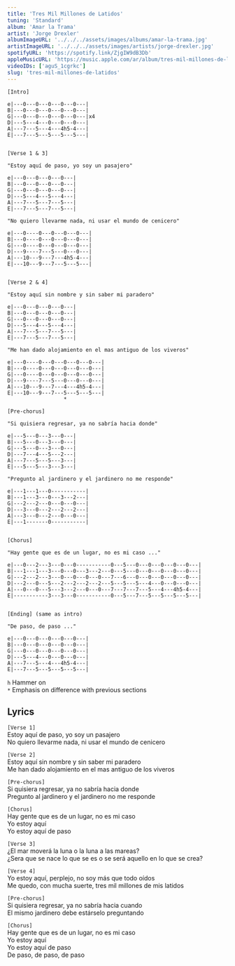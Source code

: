 ```yaml
---
title: 'Tres Mil Millones de Latidos'
tuning: 'Standard'
album: 'Amar la Trama'
artist: 'Jorge Drexler'
albumImageURL: '../../../assets/images/albums/amar-la-trama.jpg'
artistImageURL: '../../../assets/images/artists/jorge-drexler.jpg'
spotifyURL: 'https://spotify.link/ZjgIW9dB3Db'
appleMusicURL: 'https://music.apple.com/ar/album/tres-mil-millones-de-latidos/360764667?i=360764757'
videoIDs: ['aguS_1cgrkc']
slug: 'tres-mil-millones-de-latidos'
---
```


```
[Intro]

e|---0---0---0---0---0---|
B|---0---0---0---0---0---|
G|---0---0---0---0---0---|x4
D|---5---4---0---0---0---|
A|---7---5---4---4h5-4---|
E|---7---5---5---5---5---|


[Verse 1 & 3]

"Estoy aquí de paso, yo soy un pasajero"

e|---0---0---0---0---|
B|---0---0---0---0---|
G|---0---0---0---0---|
D|---5---4---5---4---|
A|---7---5---7---5---|
E|---7---5---7---5---|

"No quiero llevarme nada, ni usar el mundo de cenicero"

e|---0----0---0---0---0---|
B|---0----0---0---0---0---|
G|---0----0---0---0---0---|
D|---9----7---5---0---0---|
A|---10---9---7---4h5-4---|
E|---10---9---7---5---5---|


[Verse 2 & 4]

"Estoy aquí sin nombre y sin saber mi paradero"

e|---0---0---0---0---|
B|---0---0---0---0---|
G|---0---0---0---0---|
D|---5---4---5---4---|
A|---7---5---7---5---|
E|---7---5---7---5---|

"Me han dado alojamiento en el mas antiguo de los viveros"

e|---0----0---0---0---0---0---|
B|---0----0---0---0---0---0---|
G|---0----0---0---0---0---0---|
D|---9----7---5---0---0---0---|
A|---10---9---7---4---4h5-4---|
E|---10---9---7---5---5---5---|
                  *

[Pre-chorus]

"Si quisiera regresar, ya no sabría hacia donde"

e|---5---0---3---0---|
B|---5---0---3---0---|
G|---5---0---3---0---|
D|---7---4---5---2---|
A|---7---5---5---3---|
E|---5---5---3---3---|

"Pregunto al jardinero y el jardinero no me responde"

e|---1---1---0-----------|
B|---1---3---0---3---2---|
G|---2---2---0---0---0---|
D|---3---0---2---2---2---|
A|---3---0---2---0---0---|
E|---1-------0-----------|


[Chorus]

"Hay gente que es de un lugar, no es mi caso ..."

e|---0---2---3---0---0-----------0---5---0---0---0---0---0---|
B|---1---1---3---0---0---3---2---0---5---0---0---0---0---0---|
G|---2---2---3---0---0---0---0---7---6---0---0---0---0---0---|
D|---2---0---5---2---2---2---2---5---5---5---4---0---0---0---|
A|---0---0---5---3---2---0---0---7---7---7---5---4---4h5-4---|
E|-----------3---3---0-----------0---5---7---5---5---5---5---|


[Ending] (same as intro)

"De paso, de paso ..."

e|---0---0---0---0---0---|
B|---0---0---0---0---0---|
G|---0---0---0---0---0---|
D|---5---4---0---0---0---|
A|---7---5---4---4h5-4---|
E|---7---5---5---5---5---|
```

`h` Hammer on  
`*` Emphasis on difference with previous sections

## Lyrics

`[Verse 1]`  
Estoy aquí de paso, yo soy un pasajero  
No quiero llevarme nada, ni usar el mundo de cenicero

`[Verse 2]`  
Estoy aquí sin nombre y sin saber mi paradero  
Me han dado alojamiento en el mas antiguo de los viveros

`[Pre-chorus]`  
Si quisiera regresar, ya no sabría hacia donde  
Pregunto al jardinero y el jardinero no me responde

`[Chorus]`  
Hay gente que es de un lugar, no es mi caso  
Yo estoy aquí  
Yo estoy aquí de paso

`[Verse 3]`  
¿El mar moverá la luna o la luna a las mareas?  
¿Sera que se nace lo que se es o se será aquello en lo que se crea?

`[Verse 4]`  
Yo estoy aquí, perplejo, no soy más que todo oídos  
Me quedo, con mucha suerte, tres mil millones de mis latidos

`[Pre-chorus]`  
Si quisiera regresar, ya no sabría hacia cuando  
El mismo jardinero debe estárselo preguntando

`[Chorus]`  
Hay gente que es de un lugar, no es mi caso  
Yo estoy aquí  
Yo estoy aquí de paso  
De paso, de paso, de paso
